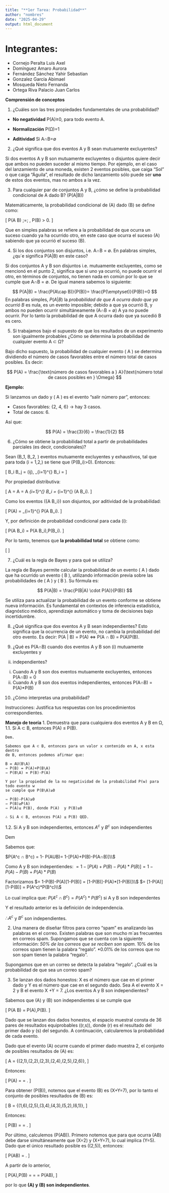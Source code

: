 ```yaml
---
title: "**1er Tarea: Probabilidad**"
author: "nombres"
date: "2025-04-29"
output: html_document
---
```

# Integrantes: 

+ Cornejo Peralta Luis Axel
+ Domínguez Amaro Aurora
+ Fernández Sánchez Yahir Sebastian
+ Gonzalez García Abimael
+ Mosqueda Nieto Fernanda
+ Ortega Riva Palacio Juan Carlos

**Comprensión de conceptos**

1. ¿Cuáles son las tres propiedades fundamentales de una probabilidad?

* **No negatividad** P(A)≥0, para todo evento A.

* **Normalización** P(Ω)=1

* **Aditividad** Si A∩B=∅

 2. ¿Qué significa que dos eventos A y B sean mutuamente excluyentes?

Si dos eventos A y B son mutuamente excluyentes o disjuntos quiere decir que ambos no pueden suceder al mismo tiempo.
Por ejemplo, en el caso del lanzamiento de una moneda, existen 2 eventos posibles, que caiga "Sol" o que caiga "Águila", el resultado de dicho lanzamiento sólo puede ser **uno** de estos dos eventos, mas no ambos a la vez.

 3. Para cualquier par de conjuntos A y B, ¿cómo se define la probabilidad condicional de A
 dado B? (P(A|B))

Matemáticamente, la probabilidad condicional de \(A\) dado \(B\) se define como:

\[
P(A \mid B) \;=\; \frac{P(A \cap B)}{P(B)}, 
\quad P(B) > 0.
\]

Que en simples palabras se refiere a la probabilidad de que ocurra un suceso cuando ya ha ocurrido otro, en este caso que ocurra el suceso \(A\) sabiendo que ya ocurrió el suceso \(B\).
 
 4. Si los dos conjuntos son disjuntos, i.e. A∩B = ∅. En palabras simples, ¿qu´e significa P(A|B)
 en este caso?

Si dos conjuntos A y B son disjuntos i.e. mutuamente excluyentes, como se mencionó en el punto 2, significa que si uno ya ocurrió, no puede ocurrir el otro, en términos de conjuntos, no tienen nada en común por lo que se cumple que A∩B = ∅.
De igual manera sabemos lo siguiente:

$$
P(A|B) = \frac{P(A\cap B)}{P(B)}= \frac{P(\emptyset)}{P(B)}=0 
$$
En palabras simples, $P(A|B)$ la *probabilidad de que A ocurra dado que ya ocurrió B* es nula, es un evento imposible; debido a que ya ocurrió B, y ambos no pueden ocurrir simultáneamente (A∩B = ∅) A ya no puede ocurrir. Por lo tanto la probabilidad de que A ocurra dado que ya sucedió B es cero.

 5. Si trabajamos bajo el supuesto de que los resultados de un experimento son igualmente
 probables ¿Cómo se determina la probabilidad de cualquier evento A ⊂ Ω?

Bajo dicho supuesto, la probabilidad de cualquier evento \( A \subset \Omega \) se determina dividiendo el número de casos favorables entre el número total de casos posibles. Es decir:

$$
P(A) = \frac{\text{número de casos favorables a } A}{\text{número total de casos posibles en } \Omega}
$$

**Ejemplo:**

Si lanzamos un dado y \( A \) es el evento "salir número par", entonces:

- Casos favorables: {2, 4, 6} → hay 3 casos.  
- Total de casos: 6.  

Así que:

$$
P(A) = \frac{3}{6} = \frac{1}{2}
$$
 
 6. ¿Cómo se obtiene la probabilidad total a partir de probabilidades parciales (es decir, 
 condicionales)?

Sean \(B_1, B_2, \dots\) eventos mutuamente excluyentes y exhaustivos, tal que para toda \(i = 1,2,\dots\) se tiene que \(P(B_i)>0\). Entonces:

\[
B_i \cap B_j = \varnothing \quad (i\neq j),
\qquad
\bigcup_{i=1}^{\infty} B_i = \Omega
\]

Por propiedad distributiva:

\[
A = A \cap \Omega
    = A \cap \bigcup_{i=1}^{\infty} B_i
    = \bigcup_{i=1}^{\infty} \bigl(A \cap B_i\bigr).
\]

Como los eventos \(\{A \cap B_i\}\) son disjuntos, por aditividad de la probabilidad:

\[
P(A)
= \sum_{i=1}^{\infty} P\bigl(A \cap B_i\bigr).
\]

Y, por definición de probabilidad condicional para cada \(i\):

\[
P\bigl(A \cap B_i\bigr)
= P(A \mid B_i)\,P(B_i).
\]

Por lo tanto, tenemos que **la probabilidad total** se obtiene como:

\[
\boxed{%
P(A) \;=\; \sum_{i=1}^{\infty} P(A \mid B_i)\,P(B_i).
} 
\]

 7. ¿Cuál es la regla de Bayes y para qué se utiliza?

La regla de Bayes permite calcular la probabilidad de un evento \( A \) dado que ha ocurrido un evento \( B \), utilizando información previa sobre las probabilidades de \( A \) y \( B \). Su fórmula es:

$$
P(A|B) = \frac{P(B|A) \cdot P(A)}{P(B)}
$$

Se utiliza para actualizar la probabilidad de un evento conforme se obtiene nueva información. Es fundamental en contextos de inferencia estadística, diagnóstico médico, aprendizaje automático y toma de decisiones bajo incertidumbre.
 
 8. ¿Qué significa que dos eventos A y B sean independientes?
Esto significa que la ocurrencia de un evento, no cambia la probabilidad del otro evento. Es decir: 
P(A | B) = P(A) ⇔ P(A ∩ B) = P(A)P(B).
 
 9. ¿Qué es P(A∩B) cuando dos eventos A y B son (i) mutuamente excluyentes y 
 (ii) independientes?
i) Cuando A y B son dos eventos mutuamente excluyentes, entonces P(A∩B) = 0
ii) Cuando A y B son dos eventos independientes, entonces P(A∩B) = P(A)*P(B)
 
 10. ¿Cómo interpretas una probabilidad?
 
Instrucciones: Justifica tus respuestas con los procedimientos correspondientes.

 **Manejo de teoría**
 1. Demuestra que para cualquiera dos eventos A y B en Ω,
 1.1. Si A ⊂ B, entonces P(A) ≤ P(B).
 
```
Dem.

Sabemos que A ⊂ B, entonces para un valor x contenido en A, x esta dentro
de B, entonces podemos afirmar que:

B = AU(B\A)
⇒ P(B) = P(A)+P(B\A)
⇒ P(B\A) = P(B)-P(A)

Y por la propiedad de la no negatividad de la probabilidad P(w) para todo evento w
se cumple que P(B\A)≥0

⇒ P(B)-P(A)≥0 
⇒ P(B)≥P(A)
⇒ P(A)≤ P(B), donde P(A)  y P(B)≥0

∴ Si A ⊂ B, entonces P(A) ≤ P(B) QED.

```
 1.2. Si A y B son independientes, entonces $A^c$ y $B^c$   son independientes

Dem

Sabemos que:

$P(A^c ∩ B^c) = 1- P(AUB)= 1-[P(A)+P(B)-P(A∩B)]\\$

Como A y B son indepentiendes:
 $= 1-[P(A)+P(B)-P(A)*P(B)]= 1-P(A)-P(B)+P(A)*P(B)$
 
Factorizamos $= 1-P(B)-P(A)[1-P(B)] = [1-P(B)]-P(A)*[1-P(B)]\\$
$= [1-P(A)][1-P(B)] = P(A^c)*P(B^c)\\$

Lo cual implica que: $P(A^c ∩ B^c)=P(A^c)*P(B^c)$ si A y B son independentes

Y el resultado anterior es la definición de independencia.

$∴ A^c$ y $B^c$  son independientes.
 
 2. Una manera de diseñar filtros para correo “spam” es analizando las palabras en el correo.
 Existen palabras que son mucho m´as frecuentes en correos spam. Supongamos que se cuenta
 con la siguiente información:
 *50% de los correos que se reciben son spam.
 *10% de los correos spam tienen la palabra “regalo”.
 *0.01% de los correos que no son spam tienen la palabra “regalo”.
 
 Supongamos que en un correo se detecta la palabra “regalo”. ¿Cuál es la probabilidad de que
 sea un correo spam?
 
3. Se lanzan dos dados honestos: X es el número que cae en el primer dado y Y es el número
 que cae en el segundo dado. Sea A el evento X = 2 y B el evento X +Y = 7. ¿Los eventos
 A y B son independientes? 

Sabemos que \(A\) y \(B\) son independientes si se cumple que

\[
P(A \cap B) = P(A)\,P(B).
\]

Dado que se lanzan dos dados honestos, el espacio muestral consta de 36 pares de resultados equiprobables \((r,s)\), donde \(r\) es el resultado del primer dado y \(s\) del segundo. A continuación, calcularemos la probabilidad de cada evento.

Dado que el evento \(A\) ocurre cuando el primer dado muestra 2, el conjunto de posibles resultados de \(A\) es:

\[
A = \{(2,1),(2,2),(2,3),(2,4),(2,5),(2,6)\},
\]

Entonces:

\[
P(A) = \frac{6}{36} = \frac{1}{6}.
\]

Para obtener \(P(B)\), notemos que el evento \(B\) es \(X+Y=7\), por lo tanto el conjunto de posibles resultados de \(B\) es:

\[
B = \{(1,6),(2,5),(3,4),(4,3),(5,2),(6,1)\},
\]

Entonces:

\[
P(B) = \frac{6}{36} = \frac{1}{6}.
\]

Por último, calculemos \(P(A\cap B)\). Primero notemos que para que ocurra \(A\cap B\) debe darse simultáneamente que \(X=2\) y \(X+Y=7\), lo cual implica \(Y=5\). Dado que el único resultado posible es \((2,5)\), entonces:

\[
P(A\cap B) = \frac{1}{36}.
\]

A partir de lo anterior,

\[
P(A)\,P(B)
= \frac{1}{6}\times\frac{1}{6}
= \frac{1}{36}
= P(A\cap B),
\]

por lo que **\(A\) y \(B\) son independientes**.

